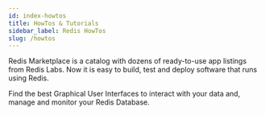 ```yaml
---
id: index-howtos
title: HowTos & Tutorials
sidebar_label: Redis HowTos
slug: /howtos
---
```



Redis Marketplace is a catalog with dozens of ready-to-use app listings from Redis Labs. Now it is easy to build, test and  deploy software that runs using Redis.

Find the best Graphical User Interfaces to interact with your data and, manage and monitor your Redis Database.

<div class="row">

 <div class="col">
    <RedisCard 
        title="Rate Limiting" 
        description="Implementing Rate Limting" 
        page="howtos/ratelimiting"
        />
 </div>
 
 <div class="col">
    <RedisCard 
        title="Shopping Cart" 
        description="Implementing Shopping Cart using Redis " 
        page="howtos/shoppingcart"
        />
 </div>

</div>


<div class="row">

 <div class="col">
    <RedisCard 
        title="Fraud Detection" 
        description="Building Fraud Detection using Redis" 
        page="howtos/fraudmitigation"
        />
 </div>


 <div class="col">
    <RedisCard 
        title="Leaderboard" 
        description="Building a Real-Time Leaderboard using Reds" 
        page="howtos/leaderboard"
        />
 </div>

</div>

